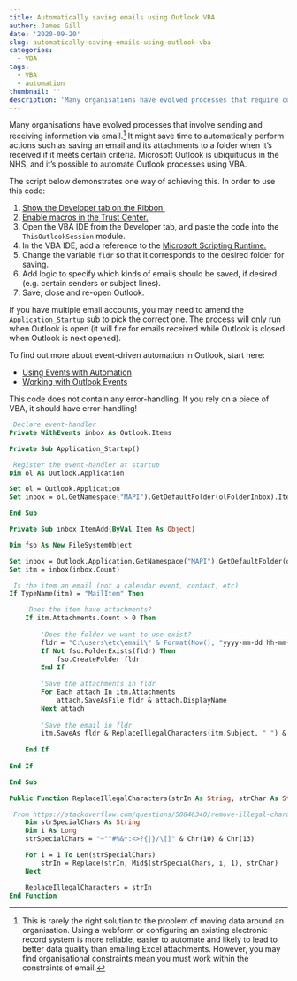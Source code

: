 ---
title: Automatically saving emails using Outlook VBA
author: James Gill
date: '2020-09-20'
slug: automatically-saving-emails-using-outlook-vba
categories:
  - VBA
tags:
  - VBA
  - automation
thumbnail: ''
description: 'Many organisations have evolved processes that require colleagues to email information to one another, or receive information by email from another organisation. In this case, you may want to automatically perform actions such as saving an email and its attachments to a folder when received if it meets certain criteria. Microsoft Outlook is ubiquituous in NHS organisations, and it is possible to automate Outlook processes using VBA.'
---

Many organisations have evolved processes that involve sending and receiving information via email.^[This is rarely the right solution to the problem of moving data around an organisation. Using a webform or configuring an existing electronic record system is more reliable, easier to automate and likely to lead to better data quality than emailing Excel attachments. However, you may find organisational constraints mean you must work within the constraints of email.] It might save time to automatically perform actions such as saving an email and its attachments to a folder when it's received if it meets certain criteria. Microsoft Outlook is ubiquituous in the NHS, and it's possible to automate Outlook processes using VBA.

The script below demonstrates one way of achieving this. In order to use this code:

1. [Show the Developer tab on the Ribbon.](https://support.microsoft.com/en-us/office/show-the-developer-tab-e1192344-5e56-4d45-931b-e5fd9bea2d45)
2. [Enable macros in the Trust Center.](https://support.microsoft.com/en-us/office/enable-or-disable-macros-in-office-files-12b036fd-d140-4e74-b45e-16fed1a7e5c6)
3. Open the VBA IDE from the Developer tab, and paste the code into the `ThisOutlookSession` module.
4. In the VBA IDE, add a reference to the [Microsoft Scripting Runtime.](https://docs.microsoft.com/en-us/office/vba/language/how-to/check-or-add-an-object-library-reference)
5. Change the variable `fldr` so that it corresponds to the desired folder for saving.
6. Add logic to specify which kinds of emails should be saved, if desired (e.g. certain senders or subject lines).
7. Save, close and re-open Outlook.

If you have multiple email accounts, you may need to amend the `Application_Startup` sub to pick the correct one. The process will only run when Outlook is open (it will fire for emails received while Outlook is closed when Outlook is next opened).

To find out more about event-driven automation in Outlook, start here:

- [Using Events with Automation](https://docs.microsoft.com/en-us/office/vba/outlook/concepts/electronic-business-cards/using-events-with-automation)
- [Working with Outlook Events](https://docs.microsoft.com/en-us/office/vba/outlook/concepts/electronic-business-cards/working-with-outlook-events)

This code does not contain any error-handling. If you rely on a piece of VBA, it should have error-handling!

```{vb ThisOutlookSession, eval=FALSE}
'Declare event-handler
Private WithEvents inbox As Outlook.Items

Private Sub Application_Startup()

'Register the event-handler at startup
Dim ol As Outlook.Application

Set ol = Outlook.Application
Set inbox = ol.GetNamespace("MAPI").GetDefaultFolder(olFolderInbox).Items

End Sub

Private Sub inbox_ItemAdd(ByVal Item As Object)

Dim fso As New FileSystemObject

Set inbox = Outlook.Application.GetNamespace("MAPI").GetDefaultFolder(olFolderInbox).Items
Set itm = inbox(inbox.Count)

'Is the item an email (not a calendar event, contact, etc)
If TypeName(itm) = "MailItem" Then

    'Does the item have attachments?
    If itm.Attachments.Count > 0 Then
    
        'Does the folder we want to use exist?
        fldr = "C:\users\etc\email\" & Format(Now(), "yyyy-mm-dd hh-mm-ss") & "\"
        If Not fso.FolderExists(fldr) Then
            fso.CreateFolder fldr
        End If
        
        'Save the attachments in fldr
        For Each attach In itm.Attachments
            attach.SaveAsFile fldr & attach.DisplayName
        Next attach
        
        'Save the email in fldr
        itm.SaveAs fldr & ReplaceIllegalCharacters(itm.Subject, " ") & ".msg"
        
    End If
    
End If

End Sub

Public Function ReplaceIllegalCharacters(strIn As String, strChar As String) As String

'From https://stackoverflow.com/questions/50846340/remove-illegal-characters-while-saving-workbook-excel-vba
    Dim strSpecialChars As String
    Dim i As Long
    strSpecialChars = "~""#%&*:<>?{|}/\[]" & Chr(10) & Chr(13)

    For i = 1 To Len(strSpecialChars)
        strIn = Replace(strIn, Mid$(strSpecialChars, i, 1), strChar)
    Next

    ReplaceIllegalCharacters = strIn
End Function
```